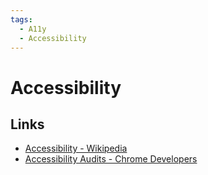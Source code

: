 ```yaml
---
tags:
  - A11y
  - Accessibility
---
```


# Accessibility

## Links

- [Accessibility - Wikipedia](https://en.wikipedia.org/wiki/Accessibility)
- [Accessibility Audits - Chrome Developers](https://developer.chrome.com/docs/lighthouse/accessibility/)
